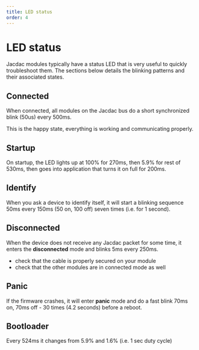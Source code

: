 ```yaml
---
title: LED status
order: 4
---
```


# LED status

Jacdac modules typically have a status LED 
that is very useful to quickly troubleshoot them.
The sections below details the blinking patterns
and their associated states.

## Connected

When connected, all modules on the Jacdac bus do a short synchronized blink (50us) every 500ms.

This is the happy state, everything is working and communicating properly.

## Startup

On startup, the LED lights up at 100% for 270ms, then 5.9% for rest of 530ms, 
then goes into application that turns it on full for 200ms.

## Identify

When you ask a device to identify itself, it will start a blinking sequence 
50ms every 150ms (50 on, 100 off) seven times (i.e. for 1 second).

## Disconnected

When the device does not receive any Jacdac packet for some time, 
it enters the **disconnected** mode and blinks 5ms every 250ms.

* check that the cable is properly secured on your module
* check that the other modules are in connected mode as well


## Panic

If the firmware crashes, it will enter **panic** mode
and do a fast blink 70ms on, 70ms off - 30 times (4.2 seconds) before a reboot.

## Bootloader

Every 524ms it changes from 5.9% and 1.6% (i.e. 1 sec duty cycle)
